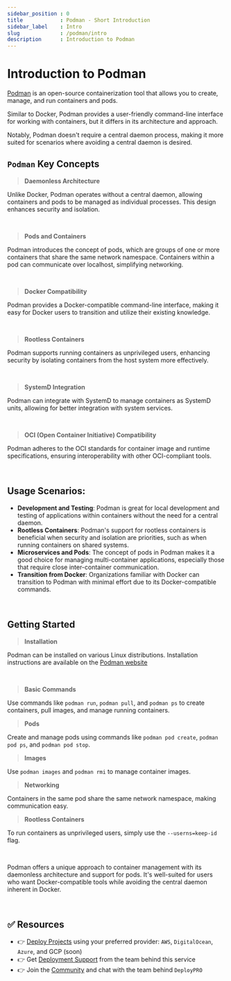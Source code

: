 ```yaml
---
sidebar_position : 0
title            : Podman - Short Introduction 
sidebar_label    : Intro
slug             : /podman/intro
description      : Introduction to Podman
---
```


# Introduction to Podman

[Podman](https://podman.io/getting-started/installation) is an open-source containerization tool that allows you to create, manage, and run containers and pods. 

Similar to Docker, Podman provides a user-friendly command-line interface for working with containers, but it differs in its architecture and approach. 

Notably, Podman doesn't require a central daemon process, making it more suited for scenarios where avoiding a central daemon is desired.

## `Podman` Key Concepts

> **Daemonless Architecture**

Unlike Docker, Podman operates without a central daemon, allowing containers and pods to be managed as individual processes. This design enhances security and isolation.

<br />

> **Pods and Containers**

Podman introduces the concept of pods, which are groups of one or more containers that share the same network namespace. Containers within a pod can communicate over localhost, simplifying networking.

<br />

> **Docker Compatibility**

Podman provides a Docker-compatible command-line interface, making it easy for Docker users to transition and utilize their existing knowledge.

<br />

> **Rootless Containers**

Podman supports running containers as unprivileged users, enhancing security by isolating containers from the host system more effectively.

<br />

> **SystemD Integration**

Podman can integrate with SystemD to manage containers as SystemD units, allowing for better integration with system services.

<br />

> **OCI (Open Container Initiative) Compatibility**

Podman adheres to the OCI standards for container image and runtime specifications, ensuring interoperability with other OCI-compliant tools.

<br />

## Usage Scenarios:

- **Development and Testing**: Podman is great for local development and testing of applications within containers without the need for a central daemon.
- **Rootless Containers**: Podman's support for rootless containers is beneficial when security and isolation are priorities, such as when running containers on shared systems.
- **Microservices and Pods**: The concept of pods in Podman makes it a good choice for managing multi-container applications, especially those that require close inter-container communication.
- **Transition from Docker**: Organizations familiar with Docker can transition to Podman with minimal effort due to its Docker-compatible commands.

<br />

## Getting Started

> **Installation**

Podman can be installed on various Linux distributions. Installation instructions are available on the [Podman website](https://podman.io/getting-started/installation)

<br />

> **Basic Commands**

Use commands like `podman run`, `podman pull`, and `podman ps` to create containers, pull images, and manage running containers.

> **Pods** 

Create and manage pods using commands like `podman pod create`, `podman pod ps`, and `podman pod stop`.

> **Images** 

Use `podman images` and `podman rmi` to manage container images.

> **Networking**

Containers in the same pod share the same network namespace, making communication easy.

> **Rootless Containers**

To run containers as unprivileged users, simply use the `--userns=keep-id` flag.

<br />

Podman offers a unique approach to container management with its daemonless architecture and support for pods. 
It's well-suited for users who want Docker-compatible tools while avoiding the central daemon inherent in Docker.

<br />

## ✅ Resources

- 👉 [Deploy Projects](https://deploypro.dev/) using your preferred provider: `AWS`, `DigitalOcean`, `Azure`, and GCP (soon)
- 👉 Get [Deployment Support](https://deploypro.dev/support/) from the team behind this service
- 👉 Join the [Community](https://discord.gg/qQhjQZhnur) and chat with the team behind `DeployPRO`
